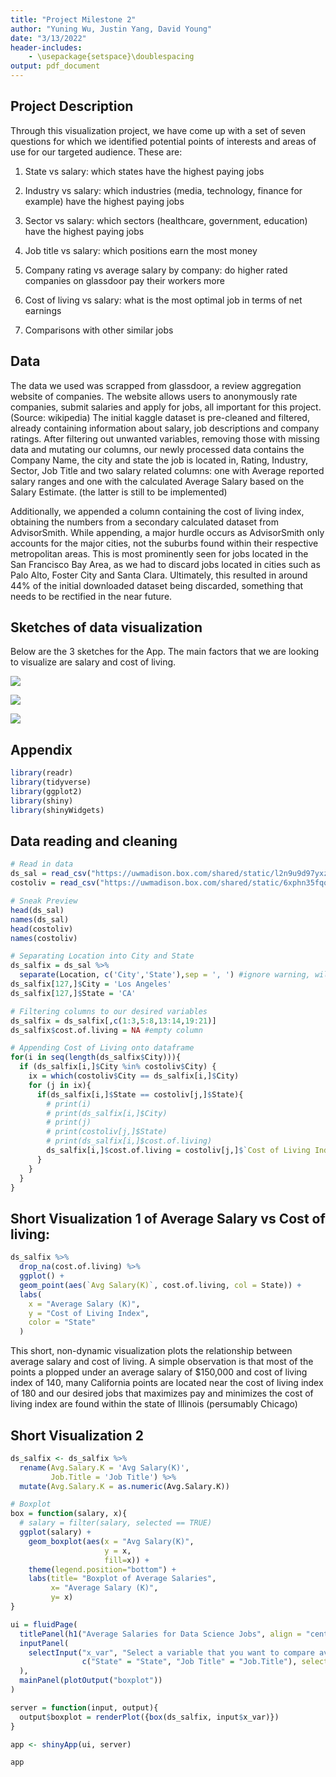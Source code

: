 ```yaml
---
title: "Project Milestone 2"
author: "Yuning Wu, Justin Yang, David Young"
date: "3/13/2022"
header-includes:
    - \usepackage{setspace}\doublespacing
output: pdf_document
---
```


## Project Description

Through this visualization project, we have come up with a set of seven questions for which we identified potential points of interests and areas of use for our targeted audience. These are:

1. State vs salary: which states have the highest paying jobs

2. Industry vs salary: which industries (media, technology, finance for example) have the highest paying jobs

3. Sector vs salary: which sectors (healthcare, government, education) have the highest paying jobs

4. Job title vs salary: which positions earn the most money

5. Company rating vs average salary by company: do higher rated companies on glassdoor pay their workers more

6. Cost of living vs salary: what is the most optimal job in terms of net earnings

7. Comparisons with other similar jobs


## Data

The data we used was scrapped from glassdoor, a review aggregation website of companies. The website allows users to anonymously rate companies, submit salaries and apply for jobs, all important for this project. (Source: wikipedia) The initial kaggle dataset is pre-cleaned and filtered, already containing information about salary, job descriptions and company ratings. After filtering out unwanted variables, removing those with missing data and mutating our columns, our newly processed data contains the Company Name, the city and state the job is located in, Rating, Industry, Sector, Job Title and two salary related columns: one with Average reported salary ranges and one with the calculated Average Salary based on the Salary Estimate. (the latter is still to be implemented)

Additionally, we appended a column containing the cost of living index, obtaining the numbers from a secondary calculated dataset from AdvisorSmith. While appending, a major hurdle occurs as AdvisorSmith only accounts for the major cities, not the suburbs found within their respective metropolitan areas. This is most prominently seen for jobs located in the San Francisco Bay Area, as we had to discard jobs located in cities such as Palo Alto, Foster City and Santa Clara. Ultimately, this resulted in around 44% of the initial downloaded dataset being discarded, something that needs to be rectified in the near future.

## Sketches of data visualization

Below are the 3 sketches for the App. The main factors that we are looking to visualize are salary and cost of living.

![](chart1.png)

![](chart2.png)

![](chart3.png)

## Appendix

```r
library(readr)
library(tidyverse)
library(ggplot2)
library(shiny)
library(shinyWidgets)
```

## Data reading and cleaning

```r
# Read in data
ds_sal = read_csv("https://uwmadison.box.com/shared/static/l2n9u9d97yxzibvd71y7a370kt0pj1pu.csv")
costoliv = read_csv("https://uwmadison.box.com/shared/static/6xphn35fqqq8svwr3y9iis1cpxjqfo8b.csv")

# Sneak Preview
head(ds_sal)
names(ds_sal)
head(costoliv)
names(costoliv)

# Separating Location into City and State
ds_salfix = ds_sal %>%
  separate(Location, c('City','State'),sep = ', ') #ignore warning, will be fixed in next line
ds_salfix[127,]$City = 'Los Angeles'
ds_salfix[127,]$State = 'CA'

# Filtering columns to our desired variables
ds_salfix = ds_salfix[,c(1:3,5:8,13:14,19:21)]
ds_salfix$cost.of.living = NA #empty column

# Appending Cost of Living onto dataframe
for(i in seq(length(ds_salfix$City))){
  if (ds_salfix[i,]$City %in% costoliv$City) {
    ix = which(costoliv$City == ds_salfix[i,]$City)
    for (j in ix){
      if(ds_salfix[i,]$State == costoliv[j,]$State){
        # print(i)
        # print(ds_salfix[i,]$City)
        # print(j)
        # print(costoliv[j,]$State)
        # print(ds_salfix[i,]$cost.of.living)
        ds_salfix[i,]$cost.of.living = costoliv[j,]$`Cost of Living Index`
      }
    }
  }
}
```

## Short Visualization 1 of Average Salary vs Cost of living:

```r
ds_salfix %>%
  drop_na(cost.of.living) %>%
  ggplot() +
  geom_point(aes(`Avg Salary(K)`, cost.of.living, col = State)) +
  labs(
    x = "Average Salary (K)",
    y = "Cost of Living Index",
    color = "State"
  )
```

This short, non-dynamic visualization plots the relationship between average salary and cost of living. A simple observation is that most of the points a plopped under an average salary of $150,000 and cost of living index of 140, many California points are located near the cost of living index of 180 and our desired jobs that maximizes pay and minimizes the cost of living index are found within the state of Illinois (persumably Chicago)

## Short Visualization 2 

```r
ds_salfix <- ds_salfix %>% 
  rename(Avg.Salary.K = 'Avg Salary(K)',
         Job.Title = 'Job Title') %>% 
  mutate(Avg.Salary.K = as.numeric(Avg.Salary.K))

# Boxplot
box = function(salary, x){    
  # salary = filter(salary, selected == TRUE)
  ggplot(salary) +
    geom_boxplot(aes(x = "Avg Salary(K)", 
                     y = x,
                     fill=x)) +
    theme(legend.position="bottom") + 
    labs(title= "Boxplot of Average Salaries", 
         x= "Average Salary (K)",
         y= x)
}

ui = fluidPage(
  titlePanel(h1("Average Salaries for Data Science Jobs", align = "center")),
  inputPanel(
    selectInput("x_var", "Select a variable that you want to compare average salaries", 
                c("State" = "State", "Job Title" = "Job.Title"), selected = "State")
  ),
  mainPanel(plotOutput("boxplot"))
)

server = function(input, output){
  output$boxplot = renderPlot({box(ds_salfix, input$x_var)})
}

app <- shinyApp(ui, server)

app
```

